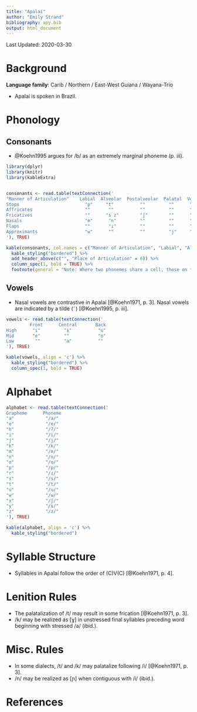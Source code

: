 ```yaml
---
title: "Apalaí"
author: "Emily Strand"
bibliography: apy.bib
output: html_document
---
```


Last Updated: 2020-03-30

# Background

**Language family**: Carib / Northern / East-West Guiana / Wayana-Trio

* Apalaí is spoken in Brazil.

# Phonology

## Consonants

* @Koehn1995 argues for /b/ as an extremely marginal phoneme (p. iii).

```r

library(dplyr)
library(knitr)
library(kableExtra)


consonants <- read.table(textConnection('
"Manner of Articulation"    Labial  Alveolar  Postalveolar  Palatal  Velar  Glottal
Stops                         "p"     "t"          ""         ""      "k"     "ʔ"
Affricates                    ""       ""          ""         ""      ""      ""  
Fricatives                    ""      "s z"        "ʃ"        ""      ""      ""  
Nasals                        "m"      "n"         ""         ""      ""      ""
Flaps                         ""       "ɾ"         ""         ""      ""      ""  
Approximants                  "w"      ""          ""         "j"     ""      ""
'), TRUE)

kable(consonants, col.names = c("Manner of Articulation", "Labial", "Alveolar", "Postalveolar", "Palatal", "Velar", "Glottal"), align = 'c') %>%
  kable_styling("bordered") %>%
  add_header_above(c("", "Place of Articulation" = 6)) %>%
  column_spec(1, bold = TRUE) %>%
  footnote(general = "Note: Where two phonemes share a cell, those on the left are voiceless and those on the right are voiced.", general_title = "")
```

## Vowels

* Nasal vowels are contrastive in Apalaí [@Koehn1971, p. 3]. Nasal vowels are indicated by a tilde (˜) [@Koehn1995, p. iii].

```r

vowels <- read.table(textConnection('
         Front      Central       Back
High      "i"         "ɨ"          "u"
Mid       "e"         ""           "o"
Low        ""         "a"          ""
'), TRUE)

kable(vowels, align = 'c') %>%
  kable_styling("bordered") %>%
  column_spec(1, bold = TRUE)
```

# Alphabet

```r

alphabet <- read.table(textConnection('
Grapheme      Phoneme
"a"            "/a/"
"e"            "/e/"
"h"            "/ʔ/"
"i"            "/i/"
"j"            "/j/"
"k"            "/k/"
"m"            "/m/"
"n"            "/n/"
"o"            "/o/"
"p"            "/p/"
"r"            "/ɾ/"
"s"            "/s/"
"t"            "/t/"
"u"            "/u/"
"w"            "/w/"
"x"            "/ʃ/"
"y"            "/ɨ/"
"z"            "/z/"
'), TRUE)

kable(alphabet, align = 'c') %>%
  kable_styling("bordered")
```

# Syllable Structure

* Syllables in Apalaí follow the order of (C)V(C) [@Koehn1971, p. 4].

# Lenition Rules

* The palatalization of /t/ may result in some frication [@Koehn1971, p. 3].
* /k/ may be realized as [ɣ] in unstressed final syllables preceding word beginning with stressed /a/ (ibid.).

# Misc. Rules

* In some dialects, /t/ and /k/ may palatalize following /i/ [@Koehn1971, p. 3].
* /n/ may be realized as [ɲ] when contiguous with /i/ (ibid.).

# References
